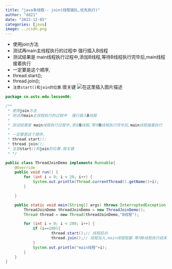 ```yaml
---
title: "java多线程-- join(线程插队,优先执行)"
author: "dd21"
date: "2022-12-05" 
categories: [java]
image: ../csdn.png
---
```



* 使用join方法
 * 测试再main主线程执行的过程中  强行插入B线程
 * 测试结果是 main线程执行过程中,添加B线程,等待B线程执行完毕后,main线程接着执行
 * 一定要是这个顺序,
 * thread.start();
 * thread.join();
 * `注意start()和join的位置`.很关键
![在这里插入图片描述](https://img-blog.csdnimg.cn/d58061dfa56e42eca9ab2a664dbe0fa5.png)

```java
package cn.usts.edu.lesson06;

/**
 * 使用join方法
 * 测试再main主线程执行的过程中  强行插入B线程
 *
 * 测试结果是 main线程执行过程中,添加B线程,等待B线程执行完毕后,main线程接着执行
 * 
 * 一定要是这个顺序,
 * thread.start();
 * thread.join();
 * 注意start()和join的位置.很关键
 * */

public class ThreadJoinDemo implements Runnable{
    @Override
    public void run() {
        for (int i = 0; i < 20; i++) {
            System.out.println(Thread.currentThread().getName()+i);
        }

    }

    public static void main(String[] args) throws InterruptedException {
        ThreadJoinDemo threadJoinDemo = new ThreadJoinDemo();
        Thread thread = new Thread(threadJoinDemo,"B线程");

        for (int i = 0; i < 200; i++) {
            if (i==100){
                    thread.start();// 线程启动
                    thread.join();// 线程加入,main线程阻塞.等待B线程执行结束
            }
            System.out.println("main线程"+i);
        }
    }
}

```

